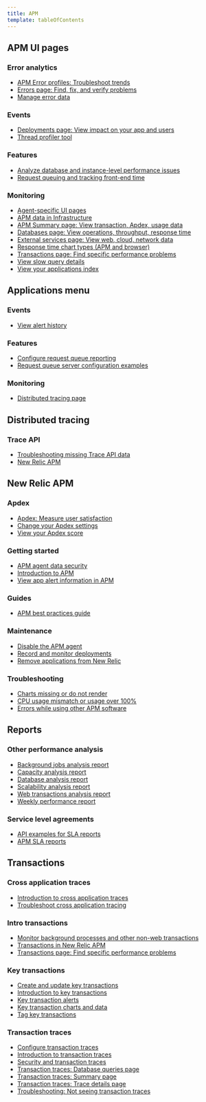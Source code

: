 ```yaml
---
title: APM
template: tableOfContents
---
```


## APM UI pages

### Error analytics

* [APM Error profiles: Troubleshoot trends](/docs/apm/apm-ui-pages/error-analytics/apm-error-profiles-troubleshoot-trends)
* [Errors page: Find, fix, and verify problems](/docs/apm/apm-ui-pages/error-analytics/errors-page-find-fix-verify-problems)
* [Manage error data](/docs/apm/apm-ui-pages/error-analytics/manage-error-data)

### Events

* [Deployments page: View impact on your app and users](/docs/apm/apm-ui-pages/events/deployments-page-view-impact-your-app-users)
* [Thread profiler tool](/docs/apm/apm-ui-pages/events/thread-profiler-tool)

### Features

* [Analyze database and instance-level performance issues](/docs/apm/apm-ui-pages/features/analyze-database-instance-level-performance-issues)
* [Request queuing and tracking front-end time](/docs/apm/apm-ui-pages/features/request-queuing-tracking-front-end-time)

### Monitoring

* [Agent-specific UI pages](/docs/apm/apm-ui-pages/monitoring/agent-specific-ui-pages)
* [APM data in Infrastructure](/docs/apm/apm-ui-pages/monitoring/apm-data-infrastructure)
* [APM Summary page: View transaction, Apdex, usage data](/docs/apm/apm-ui-pages/monitoring/apm-summary-page-view-transaction-apdex-usage-data)
* [Databases page: View operations, throughput, response time](/docs/apm/apm-ui-pages/monitoring/databases-page-view-operations-throughput-response-time)
* [External services page: View web, cloud, network data](/docs/apm/apm-ui-pages/monitoring/external-services-page-view-web-cloud-network-data)
* [Response time chart types (APM and browser)](/docs/apm/apm-ui-pages/monitoring/response-time-chart-types-apm-browser)
* [Transactions page: Find specific performance problems](/docs/apm/apm-ui-pages/monitoring/transactions-page-find-specific-performance-problems)
* [View slow query details](/docs/apm/apm-ui-pages/monitoring/view-slow-query-details)
* [View your applications index](/docs/apm/apm-ui-pages/monitoring/view-your-applications-index)

## Applications menu

### Events

* [View alert history](/docs/apm/applications-menu/events/view-alert-history)

### Features

* [Configure request queue reporting](/docs/apm/applications-menu/features/configure-request-queue-reporting)
* [Request queue server configuration examples](/docs/apm/applications-menu/features/request-queue-server-configuration-examples)

### Monitoring

* [Distributed tracing page](/docs/apm/applications-menu/monitoring/distributed-tracing-page)

## Distributed tracing

### Trace API

* [Troubleshooting missing Trace API data](/docs/apm/distributed-tracing/trace-api/troubleshooting-missing-trace-api-data)
* [New Relic APM](/docs/apm)

## New Relic APM

### Apdex

* [Apdex: Measure user satisfaction](/docs/apm/new-relic-apm/apdex/apdex-measure-user-satisfaction)
* [Change your Apdex settings](/docs/apm/new-relic-apm/apdex/change-your-apdex-settings)
* [View your Apdex score](/docs/apm/new-relic-apm/apdex/view-your-apdex-score)

### Getting started

* [APM agent data security](/docs/apm/new-relic-apm/getting-started/apm-agent-data-security)
* [Introduction to APM](/docs/apm/new-relic-apm/getting-started/introduction-apm)
* [View app alert information in APM](/docs/apm/new-relic-apm/getting-started/view-app-alert-information-apm)

### Guides

* [APM best practices guide](/docs/apm/new-relic-apm/guides/apm-best-practices-guide)

### Maintenance

* [Disable the APM agent](/docs/apm/new-relic-apm/maintenance/disable-apm-agent)
* [Record and monitor deployments](/docs/apm/new-relic-apm/maintenance/record-monitor-deployments)
* [Remove applications from New Relic](/docs/apm/new-relic-apm/maintenance/remove-applications-new-relic)

### Troubleshooting

* [Charts missing or do not render](/docs/apm/new-relic-apm/troubleshooting/charts-missing-or-do-not-render)
* [CPU usage mismatch or usage over 100%](/docs/apm/new-relic-apm/troubleshooting/cpu-usage-mismatch-or-usage-over-100)
* [Errors while using other APM software](/docs/apm/new-relic-apm/troubleshooting/errors-while-using-other-apm-software)

## Reports

### Other performance analysis

* [Background jobs analysis report](/docs/apm/reports/other-performance-analysis/background-jobs-analysis-report)
* [Capacity analysis report](/docs/apm/reports/other-performance-analysis/capacity-analysis-report)
* [Database analysis report](/docs/apm/reports/other-performance-analysis/database-analysis-report)
* [Scalability analysis report](/docs/apm/reports/other-performance-analysis/scalability-analysis-report)
* [Web transactions analysis report](/docs/apm/reports/other-performance-analysis/web-transactions-analysis-report)
* [Weekly performance report](/docs/apm/reports/other-performance-analysis/weekly-performance-report)

### Service level agreements

* [API examples for SLA reports](/docs/apm/reports/service-level-agreements/api-examples-sla-reports)
* [APM SLA reports](/docs/apm/reports/service-level-agreements/apm-sla-reports)

## Transactions

### Cross application traces

* [Introduction to cross application traces](/docs/apm/transactions/cross-application-traces/introduction-cross-application-traces)
* [Troubleshoot cross application tracing](/docs/apm/transactions/cross-application-traces/troubleshoot-cross-application-tracing)

### Intro transactions

* [Monitor background processes and other non-web transactions](/docs/apm/transactions/intro-transactions/monitor-background-processes-other-non-web-transactions)
* [Transactions in New Relic APM](/docs/apm/transactions/intro-transactions/transactions-new-relic-apm)
* [Transactions page: Find specific performance problems](/docs/apm/transactions/intro-transactions/transactions-page-find-specific-performance-problems)

### Key transactions

* [Create and update key transactions](/docs/apm/transactions/key-transactions/create-update-key-transactions)
* [Introduction to key transactions](/docs/apm/transactions/key-transactions/introduction-key-transactions)
* [Key transaction alerts](/docs/apm/transactions/key-transactions/key-transaction-alerts)
* [Key transaction charts and data](/docs/apm/transactions/key-transactions/key-transaction-charts-data)
* [Tag key transactions](/docs/apm/transactions/key-transactions/tag-key-transactions)

### Transaction traces

* [Configure transaction traces](/docs/apm/transactions/transaction-traces/configure-transaction-traces)
* [Introduction to transaction traces](/docs/apm/transactions/transaction-traces/introduction-transaction-traces)
* [Security and transaction traces](/docs/apm/transactions/transaction-traces/security-transaction-traces)
* [Transaction traces: Database queries page](/docs/apm/transactions/transaction-traces/transaction-traces-database-queries-page)
* [Transaction traces: Summary page](/docs/apm/transactions/transaction-traces/transaction-traces-summary-page)
* [Transaction traces: Trace details page](/docs/apm/transactions/transaction-traces/transaction-traces-trace-details-page)
* [Troubleshooting: Not seeing transaction traces](/docs/apm/transactions/transaction-traces/troubleshooting-not-seeing-transaction-traces)

